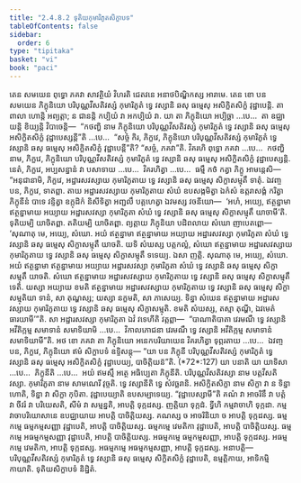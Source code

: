 ```yaml
---
title: "2.4.8.2 ទុតិយកុមារិភូតសិក្ខាបទ"
tableOfContents: false
sidebar:
  order: 6
type: "tipitaka"
basket: "vi"
book: "paci"
---
```



<DynamicBreadcrumb />

<Division number="1124" book="paci">

<Paragraph number="3301" book="paci">
តេន សមយេន ពុទ្ធោ ភគវា សាវត្ថិយំ វិហរតិ ជេតវនេ អនាថបិណ្ឌិកស្ស អារាមេ. តេន ខោ បន សមយេន ភិក្ខុនិយោ បរិបុណ្ណវីសតិវស្សំ កុមារិភូតំ ទ្វេ វស្សានិ ឆសុ ធម្មេសុ អសិក្ខិតសិក្ខំ វុដ្ឋាបេន្តិ. តា ពាលា ហោន្តិ អព្យត្តា; ន ជានន្តិ កប្បិយំ វា អកប្បិយំ វា.
</Paragraph>

<Paragraph number="3302" book="paci">
យា តា ភិក្ខុនិយោ អប្បិច្ឆា …បេ…  តា ឧជ្ឈាយន្តិ ខិយ្យន្តិ វិបាចេន្តិ—  “កថញ្ហិ នាម ភិក្ខុនិយោ បរិបុណ្ណវីសតិវស្សំ កុមារិភូតំ ទ្វេ វស្សានិ ឆសុ ធម្មេសុ អសិក្ខិតសិក្ខំ វុដ្ឋាបេស្សន្តី”តិ …បេ…  “សច្ចំ កិរ, ភិក្ខវេ, ភិក្ខុនិយោ បរិបុណ្ណវីសតិវស្សំ កុមារិភូតំ ទ្វេ វស្សានិ ឆសុ ធម្មេសុ អសិក្ខិតសិក្ខំ វុដ្ឋាបេន្តី”តិ? “សច្ចំ, ភគវា”តិ. វិគរហិ ពុទ្ធោ ភគវា …បេ…  កថញ្ហិ នាម, ភិក្ខវេ, ភិក្ខុនិយោ បរិបុណ្ណវីសតិវស្សំ កុមារិភូតំ ទ្វេ វស្សានិ ឆសុ ធម្មេសុ អសិក្ខិតសិក្ខំ វុដ្ឋាបេស្សន្តិ. នេតំ, ភិក្ខវេ, អប្បសន្នានំ វា បសាទាយ …បេ…  វិគរហិត្វា …បេ…  ធម្មឹ កថំ កត្វា ភិក្ខូ អាមន្តេសិ—  “អនុជានាមិ, ភិក្ខវេ, អដ្ឋារសវស្សាយ កុមារិភូតាយ ទ្វេ វស្សានិ ឆសុ ធម្មេសុ សិក្ខាសម្មុតឹ ទាតុំ. ឯវញ្ច បន, ភិក្ខវេ, ទាតព្ពា. តាយ អដ្ឋារសវស្សាយ កុមារិភូតាយ សំឃំ ឧបសង្កមិត្វា ឯកំសំ ឧត្តរាសង្គំ ករិត្វា ភិក្ខុនីនំ បាទេ វន្ទិត្វា ឧក្កុដិកំ និសីទិត្វា អញ្ជលឹ បគ្គហេត្វា ឯវមស្ស វចនីយោ—  ‘អហំ, អយ្យេ, ឥត្ថន្នាមា ឥត្ថន្នាមាយ អយ្យាយ អដ្ឋារសវស្សា កុមារិភូតា សំឃំ ទ្វេ វស្សានិ ឆសុ ធម្មេសុ សិក្ខាសម្មុតឹ យាចាមី’តិ. ទុតិយម្បិ យាចិតព្ពា. តតិយម្បិ យាចិតព្ពា. ព្យត្តាយ ភិក្ខុនិយា បដិពលាយ សំឃោ ញាបេតព្ពោ—
</Paragraph>

</Division>
<Division number="1125" book="paci">

<Paragraph number="3303" book="paci">
‘សុណាតុ មេ, អយ្យេ, សំឃោ. អយំ ឥត្ថន្នាមា ឥត្ថន្នាមាយ អយ្យាយ អដ្ឋារសវស្សា កុមារិភូតា សំឃំ ទ្វេ វស្សានិ ឆសុ ធម្មេសុ សិក្ខាសម្មុតឹ យាចតិ. យទិ សំឃស្ស បត្តកល្លំ, សំឃោ ឥត្ថន្នាមាយ អដ្ឋារសវស្សាយ កុមារិភូតាយ ទ្វេ វស្សានិ ឆសុ ធម្មេសុ សិក្ខាសម្មុតឹ ទទេយ្យ. ឯសា ញត្តិ.
</Paragraph>

<Paragraph number="3304" book="paci">
សុណាតុ មេ, អយ្យេ, សំឃោ. អយំ ឥត្ថន្នាមា ឥត្ថន្នាមាយ អយ្យាយ អដ្ឋារសវស្សា កុមារិភូតា សំឃំ ទ្វេ វស្សានិ ឆសុ ធម្មេសុ សិក្ខាសម្មុតឹ យាចតិ. សំឃោ ឥត្ថន្នាមាយ អដ្ឋារសវស្សាយ កុមារិភូតាយ ទ្វេ វស្សានិ ឆសុ ធម្មេសុ សិក្ខាសម្មុតឹ ទេតិ. យស្សា អយ្យាយ ខមតិ ឥត្ថន្នាមាយ អដ្ឋារសវស្សាយ កុមារិភូតាយ ទ្វេ វស្សានិ ឆសុ ធម្មេសុ សិក្ខាសម្មុតិយា ទានំ, សា តុណ្ហស្ស; យស្សា នក្ខមតិ, សា ភាសេយ្យ.
</Paragraph>

<Paragraph number="3305" book="paci">
ទិន្នា សំឃេន ឥត្ថន្នាមាយ អដ្ឋារសវស្សាយ កុមារិភូតាយ ទ្វេ វស្សានិ ឆសុ ធម្មេសុ សិក្ខាសម្មុតិ. ខមតិ សំឃស្ស, តស្មា តុណ្ហី, ឯវមេតំ ធារយាមី’”តិ.
</Paragraph>

<Paragraph number="3306" book="paci">
សា អដ្ឋារសវស្សា កុមារិភូតា ឯវំ វទេហីតិ វត្តព្ពា—  “បាណាតិបាតា វេរមណឹ ទ្វេ វស្សានិ អវីតិក្កម្ម សមាទានំ សមាទិយាមិ …បេ…  វិកាលភោជនា វេរមណឹ ទ្វេ វស្សានិ អវីតិក្កម្ម សមាទានំ សមាទិយាមី”តិ.
</Paragraph>

<Paragraph number="3307" book="paci">
អថ ខោ ភគវា តា ភិក្ខុនិយោ អនេកបរិយាយេន វិគរហិត្វា ទុព្ភរតាយ …បេ…  ឯវញ្ច បន, ភិក្ខវេ, ភិក្ខុនិយោ ឥមំ សិក្ខាបទំ ឧទ្ទិសន្តុ—
</Paragraph>

</Division>
<Division number="1126" book="paci">

<Paragraph number="3308" book="paci">
<Emphasis>“យា បន ភិក្ខុនី បរិបុណ្ណវីសតិវស្សំ កុមារិភូតំ ទ្វេ វស្សានិ ឆសុ ធម្មេសុ អសិក្ខិតសិក្ខំ វុដ្ឋាបេយ្យ, បាចិត្តិយន៑”</Emphasis>តិ. (*72*:<Emphasis>127</Emphasis>)
</Paragraph>

</Division>
<Division number="1127" book="paci">

<Paragraph number="3309" book="paci">
<Emphasis>យា បនា</Emphasis>តិ យា យាទិសា …បេ…  <Emphasis>ភិក្ខុនី</Emphasis>តិ …បេ…  អយំ ឥមស្មឹ អត្ថេ អធិប្បេតា ភិក្ខុនីតិ.
</Paragraph>

<Paragraph number="3310" book="paci">
<Emphasis>បរិបុណ្ណវីសតិវស្សា</Emphasis> នាម បត្តវីសតិវស្សា. <Emphasis>កុមារិភូតា</Emphasis> នាម សាមណេរី វុច្ចតិ. <Emphasis>ទ្វេ វស្សានី</Emphasis>តិ ទ្វេ សំវច្ឆរានិ. <Emphasis>អសិក្ខិតសិក្ខា</Emphasis> នាម សិក្ខា វា ន ទិន្នា ហោតិ, ទិន្នា វា សិក្ខា កុបិតា. <Emphasis>វុដ្ឋាបេយ្យា</Emphasis>តិ ឧបសម្បាទេយ្យ.
</Paragraph>

<Paragraph number="3311" book="paci">
“វុដ្ឋាបេស្សាមី”តិ គណំ វា អាចរិនឹ វា បត្តំ វា ចីវរំ វា បរិយេសតិ, សីមំ វា សម្មន្នតិ, អាបត្តិ ទុក្កដស្ស. ញត្តិយា ទុក្កដំ. ទ្វីហិ កម្មវាចាហិ ទុក្កដា. កម្មវាចាបរិយោសានេ ឧបជ្ឈាយាយ អាបត្តិ បាចិត្តិយស្ស. គណស្ស ច អាចរិនិយា ច អាបត្តិ ទុក្កដស្ស.
</Paragraph>

</Division>
<Division number="1128" book="paci">

<Paragraph number="3312" book="paci">
ធម្មកម្មេ ធម្មកម្មសញ្ញា វុដ្ឋាបេតិ, អាបត្តិ បាចិត្តិយស្ស. ធម្មកម្មេ វេមតិកា វុដ្ឋាបេតិ, អាបត្តិ បាចិត្តិយស្ស. ធម្មកម្មេ អធម្មកម្មសញ្ញា វុដ្ឋាបេតិ, អាបត្តិ បាចិត្តិយស្ស.
</Paragraph>

<Paragraph number="3313" book="paci">
អធម្មកម្មេ ធម្មកម្មសញ្ញា, អាបត្តិ ទុក្កដស្ស. អធម្មកម្មេ វេមតិកា, អាបត្តិ ទុក្កដស្ស. អធម្មកម្មេ អធម្មកម្មសញ្ញា, អាបត្តិ ទុក្កដស្ស.
</Paragraph>

</Division>
<Division number="1129" book="paci">

<Paragraph number="3314" book="paci">
អនាបត្តិ—  បរិបុណ្ណវីសតិវស្សំ កុមារិភូតំ ទ្វេ វស្សានិ ឆសុ ធម្មេសុ សិក្ខិតសិក្ខំ វុដ្ឋាបេតិ, ឧម្មត្តិកាយ, អាទិកម្មិកាយាតិ.

</Paragraph>
</Division>

<Paragraph number="3315" type="center" book="paci">
ទុតិយសិក្ខាបទំ និដ្ឋិតំ.
</Paragraph>
